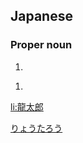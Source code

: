 ==Japanese==
{{ja-kanjitab|龍|太|郎}}

===Proper noun===
{{ja-pos|proper|りょうたろう}}

# {{given name|male|lang=ja}}

{{ja-pos|proper|りゅうたろう}}

# {{given name|male|lang=ja}}

[[Category:Japanese male given names|りょうたろう]]

[[li:龍太郎]]
